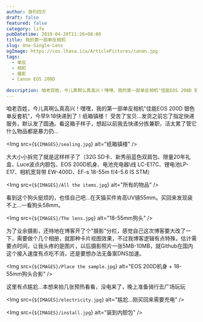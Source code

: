 ```yaml
---
author: 游钓四方
draft: false
featured: false
category: life
pubDatetime: 2019-04-20T11:26+08:00
title: 我的第一部单反相机 
slug: One-Single-Lens
ogImage: https://cos.lhasa.icu/ArticlePictures/canon.jpg
tags:
  - 单反
  - 相机
  - 摄影
  - Canon EOS 200D
  
description: 咱老百姓，今儿真啊么真高兴！嘿嘿，我的第一部单反相机"佳能EOS 200D 银色单反套机"，今早9:18快递到了！纸箱镇楼！
---
```



咱老百姓，今儿真啊么真高兴！嘿嘿，我的第一部单反相机"佳能EOS 200D 银色单反套机"，今早9:18快递到了！纸箱镇楼！ 
受苦了宝贝...发货之前忘了指定快递服务，默认发了圆通。看这箱子样子，想起以前我去快递分拣兼职，活太累了管它什么物品都是暴力扔...  

<Img src={`${IMAGES}/sealing.jpg`} alt="纸箱镇楼" />

大大小小拆完了就是这样样子了（32G SD卡、新秀丽蓝色双肩包、限量20年礼盒、Luce波点内胆包、EOS 200D机身、电池充电器\线 LC-E17C、锂电池LP-E17、相机宽背带 EW-400D、EF-s 18-55m f/4-5.6 IS STM）

<Img src={`${IMAGES}/All the items.jpg`} alt="所有的物品" />

看到这个狗头挺烦的，也怪自己吧...在天猫买件肯高UV镜55mm。买回来发现装不上...一看狗头58mm。

<Img src={`${IMAGES}/The lens.jpg`} alt="18-55mm狗头" />

为了业余摄影，还特地在博客开了个"摄影"分栏，感觉自己这次博客要大改了一下，需要做个几个相册，就那种卡片视图效果，不过我博客逻辑有点特殊，估计需要点时间，让我头疼的是图片，以后摄影照片一张5MB-10MB，就Github在国内这个接入速度有点吃不消，还是要想办法无备案DNS加速。

<Img src={`${IMAGES}/Place the sample.jpg`} alt="EOS 200D机身 + 18-55mm狗头合影" />
 
这里有点尴尬...本想来拍几张预热看看，没电来了，晚上准备骑行去广场玩玩

<Img src={`${IMAGES}/electricity.jpg`} alt="尴尬...刚买回来需要充电" />

<Img src={`${IMAGES}/install.jpg`} alt="装到内胆包" />
